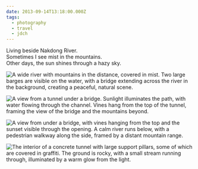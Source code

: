```yaml
---
date: 2013-09-14T13:18:00.000Z
tags:
  - photography
  - travel
  - jdch
---
```

Living beside Nakdong River.<br/>
Sometimes I see mist in the mountains.<br/>
Other days, the sun shines through a hazy sky.

![A wide river with mountains in the distance, covered in mist. Two large barges are visible on the water, with a bridge extending across the river in the background, creating a peaceful, natural scene.](/assets/photos/20130914-IMG_9998.jpg)

![A view from a tunnel under a bridge. Sunlight illuminates the path, with water flowing through the channel. Vines hang from the top of the tunnel, framing the view of the bridge and the mountains beyond.](/assets/photos/20130914-IMG_0013.jpg)

![A view from under a bridge, with vines hanging from the top and the sunset visible through the opening. A calm river runs below, with a pedestrian walkway along the side, framed by a distant mountain range.](/assets/photos/20130524-IMG_7327.jpg)

![The interior of a concrete tunnel with large support pillars, some of which are covered in graffiti. The ground is rocky, with a small stream running through, illuminated by a warm glow from the light.](/assets/photos/20130524-IMG_7329.jpg)
